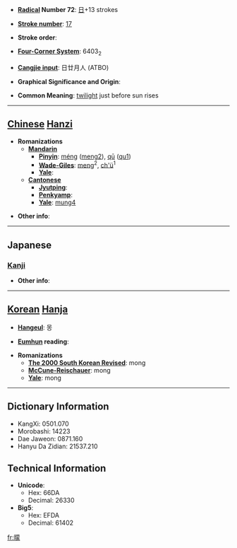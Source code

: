 * '''[[Wiktionary:Chinese radical index| Radical]] Number 72''': [[Wiktionary:Chinese radical index 日|日]]+13 strokes

* '''[[Wiktionary:Chinese total strokes index|Stroke number]]''': [[Wiktionary:Chinese total strokes index 17|17]]

* '''Stroke order''': 

* '''[[Wiktionary:Chinese four corner index|Four-Corner System]]''': 6403<sub>2</sub>

* '''[[Wiktionary:Chinese Cangjie index|Cangjie input]]''': 日廿月人 (ATBO)

* '''Graphical Significance and Origin''': 

* '''Common Meaning''': [[twilight]] just before sun rises

----

== [[Chinese]] [[Hanzi]] ==

* '''Romanizations'''
** '''[[Mandarin]]'''
*** '''[[Pinyin]]''': [[méng]] ([[meng2]]), [[qū]] ([[qu1]])
*** '''[[Wade-Giles]]''': [[meng]]<sup>2</sup>, [[ch'ü]]<sup>1</sup>
*** '''[[Yale]]''': 
** '''[[Cantonese]]'''
*** '''[[Jyutping]]''':
*** '''[[Penkyamp]]''': 
*** '''[[Yale]]''': [[mung4]]

* '''Other info''': 

----

==Japanese==
===[[Kanji]]===
{{kanji|on readings=[[ぼう]] (bō), [[もう]] (mō)
|kun readings=[[くらい]] (kurai)
}}

* '''Other info''':  

----

== [[Korean]] [[Hanja]] ==

* '''[[Hangeul]]''': 몽

* '''[[Eumhun]] reading''': 

* '''Romanizations'''
** '''[[The 2000 South Korean Revised Romanization|The 2000 South Korean Revised]]''': mong
** '''[[McCune-Reischauer]]''': mong
** '''[[Yale]]''': mong

----

== Dictionary Information ==

* KangXi: 0501.070
* Morobashi: 14223
* Dae Jaweon: 0871.160
* Hanyu Da Zidian: 21537.210

== Technical Information ==

* '''Unicode''':
** Hex: 66DA
** Decimal: 26330
* '''Big5''':
** Hex: EFDA
** Decimal: 61402

[[fr:曚]]